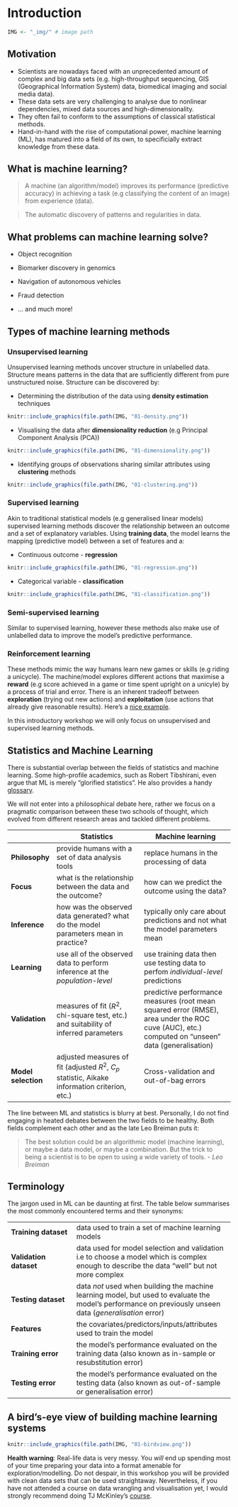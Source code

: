 # Introduction

```r
IMG <- "_img/" # image path
```

## Motivation

* Scientists are nowadays faced with an unprecedented amount of complex and big data sets 
(e.g. high-throughput sequencing, GIS (Geographical Information System) data, biomedical imaging and social media data).
* These data sets are very challenging to analyse due to nonlinear dependencies, mixed data sources and high-dimensionality.
* They often fail to conform to the assumptions of classical statistical methods.
* Hand-in-hand with the rise of computational power, machine learning (ML), has matured into a field of its own, 
to specificially extract knowledge from these data.

## What is machine learning?

> A machine (an algorithm/model) improves its performance (predictive accuracy) in achieving a task (e.g 
classifying the content of an image) from experience (data).

> The automatic discovery of patterns and regularities in data. 

## What problems can machine learning solve?

* Object recognition

* Biomarker discovery in genomics

* Navigation of autonomous vehicles

* Fraud detection

* ... and much more!

## Types of machine learning methods

### Unsupervised learning {-}

Unsupervised learning methods uncover structure in unlabelled data. Structure means patterns in the data that are sufficiently different from pure unstructured noise. Structure can be discovered by:

* Determining the distribution of the data using **density estimation** techniques
```r
knitr::include_graphics(file.path(IMG, "01-density.png"))
```
    
* Visualising the data after **dimensionality reduction** (e.g Principal Component Analysis (PCA))
```r
knitr::include_graphics(file.path(IMG, "01-dimensionality.png"))
```
    
* Identifying groups of observations sharing similar attributes using **clustering** methods 
```r
knitr::include_graphics(file.path(IMG, "01-clustering.png"))
```

### Supervised learning {-}

Akin to traditional statistical models (e.g generalised linear models) supervised learning methods 
discover the relationship between an outcome and a set of explanatory variables. 
Using **training data**, the model learns the mapping (predictive model) between a set of features 
and a: 

* Continuous outcome - **regression**
```r
knitr::include_graphics(file.path(IMG, "01-regression.png"))
```
    
* Categorical variable - **classification**
```r
knitr::include_graphics(file.path(IMG, "01-classification.png"))
```

### Semi-supervised learning {-}

Similar to supervised learning, however these methods also make use of unlabelled data to improve
the model's predictive performance.

### Reinforcement learning {-}

These methods mimic the way humans learn new games or skills (e.g riding a unicycle). 
The machine/model explores different actions that maximise a **reward** (e.g score achieved in a game or
time spent upright on a unicyle) by a process of trial and error.
There is an inherent tradeoff between **exploration** (trying out new actions) and 
**exploitation** (use actions that already give reasonable results).
Here's a [nice example](http://mlg.eng.cam.ac.uk/wp/wp-content/uploads/2011/09/realunicycle.mp4).

In this introductory workshop we will only focus on unsupervised and supervised learning methods.

## Statistics and Machine Learning

There is substantial overlap between the fields of statistics and machine learning.
Some high-profile academics, such as Robert Tibshirani, even argue that ML is merely
"glorified statistics". He also provides a handy [glossary](http://statweb.stanford.edu/~tibs/stat315a/glossary.pdf).

We will not enter into a philosophical debate here, rather we focus 
on a pragmatic comparison between these two schools of thought,
which evolved from different research areas and tackled different problems.

|            | Statistics                                       | Machine learning                                 |
|------------|--------------------------------------------------|--------------------------------------------------|
| **Philosophy** | provide humans with a set of data analysis tools                | replace humans in the processing of data       |
| **Focus**      | what is the relationship between the data and the outcome? | how can we predict the outcome using the data? |
| **Inference**  | how was the observed data generated? what do the model parameters mean in practice?  | typically only care about predictions and not what the model parameters mean|
| **Learning**   | use all of the observed data to perform inference at the *population-level* | use training data then use testing data to perfom *individual-level* predictions|
| **Validation** | measures of fit ($R^2$, chi-square test, etc.) and suitability of inferred parameters | predictive performance measures (root mean squared error (RMSE), area under the ROC cuve (AUC), etc.) computed on "unseen" data (generalisation)|
| **Model selection**  | adjusted measures of fit (adjusted $R^2$, $C_p$ statistic, Aikake information criterion, etc.) | Cross-validation and out-of-bag errors|

The line between ML and statistics is blurry at best. Personally, I do not find engaging in heated debates 
between the two fields to be healthy. Both fields complement each other and as the late Leo Breiman puts it:

> The best solution could be an algorithmic model (machine learning), or maybe a data model, 
or maybe a combination. But the trick to being a scientist is to be open to using a wide variety of tools. - *Leo Breiman*

## Terminology

The jargon used in ML can be daunting at first. The table below summarises the most commonly encountered terms and their synonyms:

|                     |                                                  |
|---------------------|--------------------------------------------------|
| **Training dataset** | data used to train a set of machine learning models |
| **Validation dataset** | data used for model selection and validation i.e to choose a model which is complex enough to describe the data "well" but not more complex|
| **Testing dataset** | data *not* used when building the machine learning model, but used to evaluate the model's performance on previously unseen data (*generalisation* error) |
| **Features** | the covariates/predictors/inputs/attributes used to train the model |
| **Training error** | the model's performance evaluated on the training data (also known as in-sample or resubstitution error) |
| **Testing error** | the model's performance evaluated on the testing data (also known as out-of-sample or generalisation error) |

## A bird’s-eye view of building machine learning systems

```r
knitr::include_graphics(file.path(IMG, "01-birdview.png"))
```

**Health warning**: Real-life data is very messy. You *will* end up spending most of your time preparing your data 
into a format amenable for exploration/modelling. Do not despair, in this workshop you will be provided with clean data sets
that can be used straightaway. Nevertheless, if you have not attended a course on data wrangling
and visualisation yet, I would strongly recommend doing TJ McKinley's [course](https://exeter-data-analytics.github.io/AdVis/).